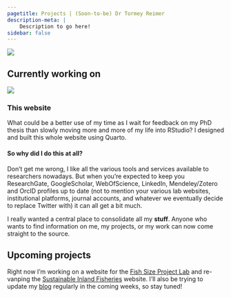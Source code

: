 ```yaml
---
pagetitle: Projects | (Soon-to-be) Dr Tormey Reimer
description-meta: |
    Description to go here!
sidebar: false
---
```

::: {.column-screen .no-gaps}
![](../resources/images/Matre_5x1.jpg)
:::

## Currently working on
:::::: {.grid .justify-content-space-evenly}
::::: {.g-col-4 .align-self-center .text-center}
![](../resources/images/personal-website.jpg){fig-alt="Screenshot of the website you're on right now... so meta!" style="border: solid 1px var(--bs-primary);"}
:::::

::::: {.g-col-8 .align-self-center .text-center}
### This website

What could be a better use of my time as I wait for feedback on my PhD thesis than slowly moving more and more of my life into RStudio? I designed and built this whole website using Quarto.
:::::

::::: {.g-col-12 .align-self-center}
#### So why did I do this at all?

Don't get me wrong, I like all the various tools and services available to researchers nowadays. But when you're expected to keep you ResearchGate, GoogleScholar, WebOfScience, LinkedIn, Mendeley/Zotero and OrcID profiles up to date (not to mention your various lab websites, institutional platforms, journal accounts, and whatever we eventually decide to replace Twitter with) it can all get a bit much.

I really wanted a central place to consolidate all my **stuff**. Anyone who wants to find information on me, my projects, or my work can now come straight to the source. 
:::::
::::::

## Upcoming projects

Right now I'm working on a website for the [Fish Size Project Lab](https://fishsizeproject.github.io/lab_website/) and re-vanping the [Sustainable Inland Fisheries](https://sif.lt) website. I'll also be trying to update my [blog](blog.qmd) regularly in the coming weeks, so stay tuned!

<!-- :::::: {.grid .justify-content-space-evenly style="font-weight:250;"} -->
<!-- ::::: {.g-col-6 .align-self-center} -->
<!-- - More blog posts -->
<!-- ::::: -->

<!-- ::::: {.g-col-6 .align-self-center} -->

<!-- ::::: -->
<!-- :::::: -->




